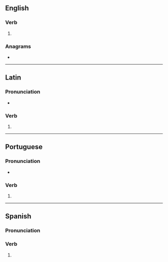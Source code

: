 {{also|récusés|recusés|récuses}}
==English==

===Verb===
{{head|en|verb form}}

# {{en-third-person singular of|recuse}}

===Anagrams===
* {{anagrams|en|a=ceerssu|cursees|rescues|secuers|secures}}

----

==Latin==

===Pronunciation===
* {{la-IPA|recūsēs}}

===Verb===
{{la-verb-form|recūsēs}}

# {{inflection of|la|recūsō||2|s|pres|actv|subj}}

----

==Portuguese==

===Pronunciation===
* {{hyph|pt|re|cu|ses}}

===Verb===
{{head|pt|verb form}}

# {{pt-verb-form-of|recusar}}

----

==Spanish==

===Pronunciation===
{{es-IPA}}

===Verb===
{{head|es|verb form}}

# {{es-verb form of|recusar}}